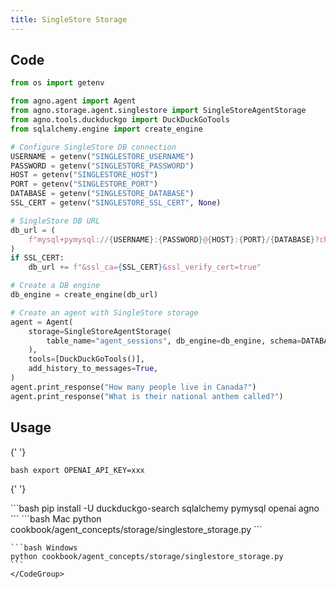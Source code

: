 ```yaml
---
title: SingleStore Storage
---
```


## Code

```python cookbook/agent_concepts/storage/singlestore_storage.py
from os import getenv

from agno.agent import Agent
from agno.storage.agent.singlestore import SingleStoreAgentStorage
from agno.tools.duckduckgo import DuckDuckGoTools
from sqlalchemy.engine import create_engine

# Configure SingleStore DB connection
USERNAME = getenv("SINGLESTORE_USERNAME")
PASSWORD = getenv("SINGLESTORE_PASSWORD")
HOST = getenv("SINGLESTORE_HOST")
PORT = getenv("SINGLESTORE_PORT")
DATABASE = getenv("SINGLESTORE_DATABASE")
SSL_CERT = getenv("SINGLESTORE_SSL_CERT", None)

# SingleStore DB URL
db_url = (
    f"mysql+pymysql://{USERNAME}:{PASSWORD}@{HOST}:{PORT}/{DATABASE}?charset=utf8mb4"
)
if SSL_CERT:
    db_url += f"&ssl_ca={SSL_CERT}&ssl_verify_cert=true"

# Create a DB engine
db_engine = create_engine(db_url)

# Create an agent with SingleStore storage
agent = Agent(
    storage=SingleStoreAgentStorage(
        table_name="agent_sessions", db_engine=db_engine, schema=DATABASE
    ),
    tools=[DuckDuckGoTools()],
    add_history_to_messages=True,
)
agent.print_response("How many people live in Canada?")
agent.print_response("What is their national anthem called?")
```

## Usage

<Steps>
  <Snippet file="create-venv-step.mdx" />

{' '}

<Step title="Set your API key">```bash export OPENAI_API_KEY=xxx ```</Step>

{' '}

<Step title="Install libraries">
  ```bash pip install -U duckduckgo-search sqlalchemy pymysql openai agno ```
</Step>

  <Step title="Run Agent">
    <CodeGroup>
    ```bash Mac
    python cookbook/agent_concepts/storage/singlestore_storage.py
    ```

    ```bash Windows
    python cookbook/agent_concepts/storage/singlestore_storage.py
    ```
    </CodeGroup>

  </Step>
</Steps>
